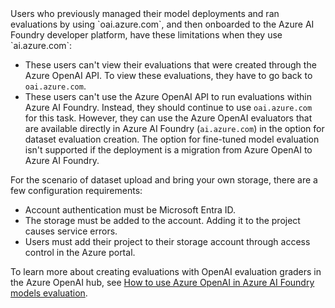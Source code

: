 ﻿<Danger>
Users who previously managed their model deployments and ran evaluations by using `oai.azure.com`, and then onboarded to the Azure AI Foundry developer platform, have these limitations when they use `ai.azure.com`:

- These users can't view their evaluations that were created through the Azure OpenAI API. To view these evaluations, they have to go back to `oai.azure.com`.
- These users can't use the Azure OpenAI API to run evaluations within Azure AI Foundry. Instead, they should continue to use `oai.azure.com` for this task. However, they can use the Azure OpenAI evaluators that are available directly in Azure AI Foundry (`ai.azure.com`) in the option for dataset evaluation creation. The option for fine-tuned model evaluation isn't supported if the deployment is a migration from Azure OpenAI to Azure AI Foundry.

For the scenario of dataset upload and bring your own storage, there are a few configuration requirements:

- Account authentication must be Microsoft Entra ID.
- The storage must be added to the account. Adding it to the project causes service errors.
- Users must add their project to their storage account through access control in the Azure portal.

To learn more about creating evaluations with OpenAI evaluation graders in the Azure OpenAI hub, see [How to use Azure OpenAI in Azure AI Foundry models evaluation](../../ai-services/openai/how-to/evaluations).
</Danger>

